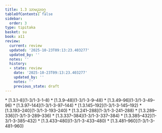 ```yaml
---
title: 1.3 သာမညဝဂ္ဂ
tableOfContents: false
sidebar:
  order: 3
type: tipitaka
basket: su
book: a11
review:
  current: review
  updated: '2025-10-23T09:13:23.403277'
  updated_by: ''
  notes: ''
  history:
  - state: review
    date: '2025-10-23T09:13:23.403277'
    updated_by: ''
    notes: ''
    previous_state: draft
---
```



<ReviewStatus review={frontmatter.review} showDetails={true} />

<HypothesisAnnotation frontmatter={frontmatter} />

<DynamicBreadcrumb />



<TableOfContents book="a11" section="1.3">
* [1.3.1–8](1-3/1-3-1–8)
* [1.3.9–48](1-3/1-3-9–48)
* [1.3.49–96](1-3/1-3-49–96)
* [1.3.97–144](1-3/1-3-97–144)
* [1.3.145–192](1-3/1-3-145–192)
* [1.3.193–240](1-3/1-3-193–240)
* [1.3.241–288](1-3/1-3-241–288)
* [1.3.289–336](1-3/1-3-289–336)
* [1.3.337–384](1-3/1-3-337–384)
* [1.3.385–432](1-3/1-3-385–432)
* [1.3.433–480](1-3/1-3-433–480)
* [1.3.481–960](1-3/1-3-481–960)
</TableOfContents>